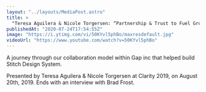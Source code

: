 ```yaml
---
layout: "../layouts/MediaPost.astro"
title: >
  "Teresa Aguilera & Nicole Torgersen: “Partnership & Trust to Fuel Growth” — Clarity 2019"
publishedAt: "2020-07-24T17:54:55Z"
image: "https://i.ytimg.com/vi/50KYvl5phBo/maxresdefault.jpg"
videoUrl: "https://www.youtube.com/watch?v=50KYvl5phBo"
---
```


A journey through our collaboration model within Gap inc that helped build Stitch Design System.

Presented by Teresa Aguilera & Nicole Torgersen at Clarity 2019, on August 20th, 2019. Ends with an interview with Brad Frost.
